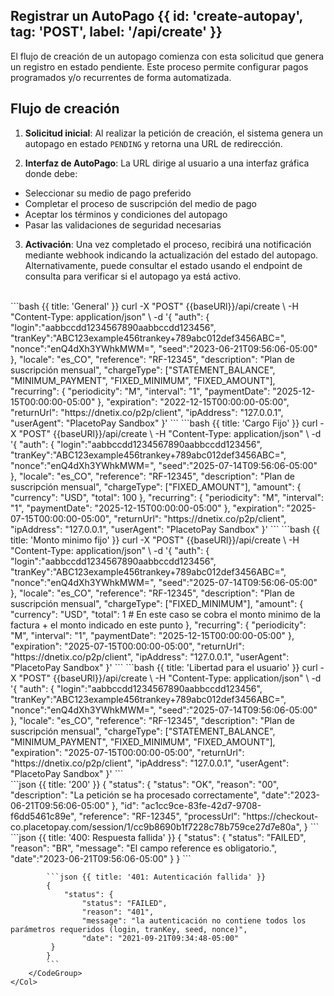 
## Registrar un AutoPago {{ id: 'create-autopay', tag: 'POST', label: '/api/create' }}

El flujo de creación de un autopago comienza con esta solicitud que genera un registro en estado pendiente. Este proceso permite configurar pagos programados y/o recurrentes de forma automatizada.

## Flujo de creación

1. **Solicitud inicial**: Al realizar la petición de creación, el sistema genera un autopago en estado `PENDING` y retorna una URL de redirección.

2. **Interfaz de AutoPago**: La URL dirige al usuario a una interfaz gráfica donde debe:
- Seleccionar su medio de pago preferido
- Completar el proceso de suscripción del medio de pago
- Aceptar los términos y condiciones del autopago
- Pasar las validaciones de seguridad necesarias

3. **Activación**: Una vez completado el proceso, recibirá una notificación mediante webhook indicando la actualización del estado del autopago. Alternativamente, puede consultar el estado usando el endpoint de consulta para verificar si el autopago ya está activo.


<Row>
    <Col>
        <ApiReader
            path="/api/create"
            method="POST"
            api={props.refs}
        />
    </Col>
    <Col sticky>
        <br />
        <CodeGroup title="Solicitud" tag="POST" label="/api/create">
            ```bash {{ title: 'General' }}
            curl -X "POST" {{baseURl}}/api/create \
            -H "Content-Type: application/json" \
            -d '{
                "auth": {
                    "login":"aabbccdd1234567890aabbccdd123456",
                    "tranKey":"ABC123example456trankey+789abc012def3456ABC=",
                    "nonce":"enQ4dXh3YWhkMWM=",
                    "seed":"2023-06-21T09:56:06-05:00"
                },
                "locale": "es_CO",
                "reference": "RF-12345",
                "description": "Plan de suscripción mensual",
                "chargeType": ["STATEMENT_BALANCE", "MINIMUM_PAYMENT", "FIXED_MINIMUM", "FIXED_AMOUNT"],
                "recurring": {
                    "periodicity": "M",
                    "interval": "1",
                    "paymentDate": "2025-12-15T00:00:00-05:00"
                },
                "expiration": "2022-12-15T00:00:00-05:00",
                "returnUrl": "https://dnetix.co/p2p/client",
                "ipAddress": "127.0.0.1",
                "userAgent": "PlacetoPay Sandbox"
        }'
            ```
            ```bash {{ title: 'Cargo Fijo' }}
            curl -X "POST" {{baseURl}}/api/create \
            -H "Content-Type: application/json" \
            -d '{
                "auth": {
                    "login":"aabbccdd1234567890aabbccdd123456",
                    "tranKey":"ABC123example456trankey+789abc012def3456ABC=",
                    "nonce":"enQ4dXh3YWhkMWM=",
                    "seed":"2025-07-14T09:56:06-05:00"
                },
                "locale": "es_CO",
                "reference": "RF-12345",
                "description": "Plan de suscripción mensual",
                "chargeType": ["FIXED_AMOUNT"],
                "amount": {
                    "currency": "USD",
                    "total": 100
                },
                "recurring": {
                    "periodicity": "M",
                    "interval": "1",
                    "paymentDate": "2025-12-15T00:00:00-05:00"
                },
                "expiration": "2025-07-15T00:00:00-05:00",
                "returnUrl": "https://dnetix.co/p2p/client",
                "ipAddress": "127.0.0.1",
                "userAgent": "PlacetoPay Sandbox"
        }'
            ```
            ```bash {{ title: 'Monto minimo fijo' }}
            curl -X "POST" {{baseURl}}/api/create \
            -H "Content-Type: application/json" \
            -d '{
                "auth": {
                    "login":"aabbccdd1234567890aabbccdd123456",
                    "tranKey":"ABC123example456trankey+789abc012def3456ABC=",
                    "nonce":"enQ4dXh3YWhkMWM=",
                    "seed":"2025-07-14T09:56:06-05:00"
                },
                "locale": "es_CO",
                "reference": "RF-12345",
                "description": "Plan de suscripción mensual",
                "chargeType": ["FIXED_MINIMUM"],
                "amount": {
                    "currency": "USD",
                    "total": 1 # En este caso se cobra el monto minimo de la factura + el monto indicado en este punto
                },
                "recurring": {
                    "periodicity": "M",
                    "interval": "1",
                    "paymentDate": "2025-12-15T00:00:00-05:00"
                },
                "expiration": "2025-07-15T00:00:00-05:00",
                "returnUrl": "https://dnetix.co/p2p/client",
                "ipAddress": "127.0.0.1",
                "userAgent": "PlacetoPay Sandbox"
        }'
            ```
            ```bash {{ title: 'Libertad para el usuario' }}
            curl -X "POST" {{baseURl}}/api/create \
            -H "Content-Type: application/json" \
            -d '{
                "auth": {
                    "login":"aabbccdd1234567890aabbccdd123456",
                    "tranKey":"ABC123example456trankey+789abc012def3456ABC=",
                    "nonce":"enQ4dXh3YWhkMWM=",
                    "seed":"2025-07-14T09:56:06-05:00"
                },
                "locale": "es_CO",
                "reference": "RF-12345",
                "description": "Plan de suscripción mensual",
                "chargeType": ["STATEMENT_BALANCE", "MINIMUM_PAYMENT", "FIXED_MINIMUM", "FIXED_AMOUNT"],
                "expiration": "2025-07-15T00:00:00-05:00",
                "returnUrl": "https://dnetix.co/p2p/client",
                "ipAddress": "127.0.0.1",
                "userAgent": "PlacetoPay Sandbox"
        }'
            ```
        </CodeGroup>
    </Col>
</Row>

<Row>
    <Col>
        <ApiReader
            path="/api/create"
            method="POST"
            type="response"
            api={props.refs}
        />
    </Col>
    <Col sticky>
        <br />
        <CodeGroup title="Respuesta">
            ```json {{ title: '200' }}
            {
                "status": {
                    "status": "OK",
                    "reason": "00",
                    "description": "La petición se ha procesado correctamente",
                    "date":"2023-06-21T09:56:06-05:00"
               },
                "id": "ac1cc9ce-83fe-42d7-9708-f6dd5461c89e",
                "reference": "RF-12345",
                "processUrl": "https://checkout-co.placetopay.com/session/1/cc9b8690b1f7228c78b759ce27d7e80a",
            }
            ```
            ```json {{ title: '400: Respuesta fallida' }}
            {
                "status": {
                    "status": "FAILED",
                    "reason": "BR",
                    "message": "El campo reference es obligatorio.",
                    "date":"2023-06-21T09:56:06-05:00"
                }
            }
            ```

            ```json {{ title: '401: Autenticación fallida' }}
            {
                "status": {
                    "status": "FAILED",
                    "reason": "401",
                    "message": "la autenticación no contiene todos los parámetros requeridos (login, tranKey, seed, nonce)",
                    "date": "2021-09-21T09:34:48-05:00"
             }
            }
            ```
        </CodeGroup>
    </Col>
</Row>

